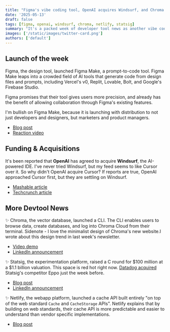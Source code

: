 ```yaml
---
title: "Figma's vibe coding tool, OpenAI acquires Windsurf, and Chroma's CLI"
date: '2025-05-13'
draft: false
tags: [figma, openai, windsurf, chroma, netlify, statsig]
summary: "It's a packed week of developer tool news as another vibe coding tool launches, an IDE got acquired, and a database released a CLI."
images: ['/static/images/twitter-card.png']
authors: ['default']
---
```


## Launch of the week

Figma, the design tool, launched Figma Make, a prompt-to-code tool. Figma Make leaps into a crowded field of AI tools that generate code from design files and prompts, including Vercel's v0, Replit, Lovable, Bolt, and Google's Firebase Studio.

Figma promises that their tool gives users more precision, and already has the benefit of allowing collaboration through Figma's existing features.

I'm bullish on Figma Make, because it is launching with distribution to not just developers and designers, but marketers and product managers.

- [Blog post](https://www.figma.com/blog/introducing-figma-make/)
- [Reaction video](https://www.youtube.com/watch?v=nlm6JmqC2QU)

## Funding & Acquisitions

It's been reported that **OpenAI** has agreed to acquire **Windsurf**, the AI-powered IDE. I've never tried Windsurf, but my feed seems to like Cursor over it. So why didn't OpenAI acquire Cursor? If reports are true, OpenAI approached Cursor first, but they are settling on Windsurf.

- [Mashable article](https://mashable.com/article/openai-windsurf-acquisition)
- [Techcrunch article](https://techcrunch.com/2025/04/22/why-openai-wanted-to-buy-cursor-but-opted-for-the-fast-growing-windsurf/)

## More Devtool News

✨ Chroma, the vector database, launched a CLI. The CLI enables users to browse data, create databases, and log into Chroma Cloud from their terminal. Sidenote - I love the minimalist design of Chroma's new website.I wrote about this design trend in last week's newsletter.

- [Video demo](https://www.youtube.com/watch?v=lHassGpmvK8)
- [LinkedIn announcement](https://www.linkedin.com/posts/trychroma_announcing-the-chroma-cli-browse-data-activity-7325569995130703872-jOhg/)

✨ Statsig, the experimentation platform, raised a C round for \$100 million
at a \$1.1 billion valuation. This space is red hot right now. [Datadog acquired](/blog/newsletter/2025-05-05) Statsig's competitor Eppo just the week before.

- [Blog post](https://www.statsig.com/blog/statsig-series-c)
- [LinkedIn announcement](https://www.linkedin.com/feed/update/urn:li:activity:7325545753907466240/)

✨ Netlify, the webapp platform, launched a cache API built entirely "on top of the web standard `Cache` and `CacheStorage` APIs". Netlify explains that by building on web standards, their cache API is more predictable and easier to understand than vendor specific implementations.

- [Blog post](https://www.netlify.com/blog/introducing-netlify-cache-api/)
